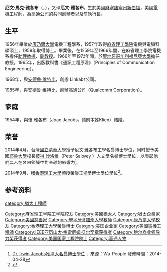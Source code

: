 
{{Infobox person
| name        = 厄文·馬克·雅各布<br/>Irwin M. Jacobs
| image       = Irwin Jacobs.jpg
| caption     = 2005年厄文·馬克·雅各布在加州大學聖地亞哥分校捐贈電腦科學工程大樓及熊的雕像時演講。
| birth_date  = {{birth date and age|mf=yes|1933|10|18}}
| birth_place = {{USA}}[[麻薩諸塞州|麻薩諸塞州]][[新贝德福德_(马萨诸塞州)|新伯福]]
| spouse      = 琼·克莱恩 (1954年結婚)<ref>{{Cite web |url=http://www.utsandiego.com/uniontrib/20050626/news_1n26jacobs.html |title=存档副本 |access-date=2019-04-05 |archive-date=2015-04-17 |archive-url=https://web.archive.org/web/20150417190523/http://www.utsandiego.com/uniontrib/20050626/news_1n26jacobs.html |dead-url=no }}</ref>
| residence   = {{USA}}[[加利福尼亚州|加利福尼亚州]][[拉霍亞|拉霍亞]]
| nationality = {{USA}}
| parents     =
| religion    = 
| networth    = {{decrease}} 2015年9月時達12.3億美金<ref name=ForbesBillionaires2013>[https://www.forbes.com/profile/irwin-jacobs/ Forbes The World's Billionaires: Irwin Jacobs] {{Wayback|url=https://www.forbes.com/profile/irwin-jacobs/ |date=20201003002033 }} March 2013</ref>
| children    = {{link-en|蓋瑞·E·雅各布|Gary E. Jacobs}}<br>哈尔·雅各布<br>{{link-en|保罗·雅各布|Paul E. Jacobs}} (1962年)<br>杰夫·雅各布
| alma_mater  = [[康乃爾大學|康乃爾大學]] ([[學士|學士]], 1956)<br>[[麻省理工學院|麻省理工學院]] ([[碩士|碩士]], 1957; [[博士|博士]], 1959)
| occupation  = 工程師, 商人，企業家 
| known_for   = [[高通|高通]]共同創辦人
| awards            = 
{{Plainlist|
* [[馬可尼獎|馬可尼獎]] <br>
* [[貝爾獎|貝爾獎]] <br>
* {{link-en|美國國家科技創新獎章|National Medal of Technology and Innovation}} <br>
* [[富蘭克林研究所獎項|富蘭克林研究所獎項]] <br>
* [[IEEE/RSE詹姆斯·克拉克·馬克士威獎章|IEEE/RSE詹姆斯·克拉克·馬克士威獎章]] <br>
* [[IEEE榮譽獎章|IEEE榮譽獎章]]<br>
* IEEE Milestone Award }}
}}
'''厄文·馬克·雅各布'''（{{lang-en|Irwin Mark Jacobs}}，{{bd|1933年|10月18日|||catIdx=Jacobs, Irwin Mark}}），又译'''厄文·雅各布'''，生於美國[[麻塞諸塞州|麻塞諸塞州]][[新伯福_(麻省)|新伯福]]，美國[[電機工程|電機工程]]師，為[[高通公司|高通公司]]的共同創辦者以及前[[執行長|執行長]]。

== 生平 ==
1956年畢業於[[康乃爾大學|康乃爾大學]]電機工程學系，1957年取得[[麻省理工學院|麻省理工學院]]電機與電腦科學碩士，1959年取得博士。畢業後，在1959年至1966年間，在麻省理工學院電機系擔任[[助理教授|助理教授]]、[[副教授|副教授]]。1966年至1972年間，於[[聖地牙哥加利福尼亞大學|聖地牙哥加利福尼亞大學]]擔任教授。1965年，出版教科書《通訊工程原理》（Principles of Communication Engineering）。 

1968年，與[[安德鲁·维特比|安德鲁·维特比]]，創辦 Linkabit公司。

1985年，與[[安德鲁·维特比|安德鲁·维特比]]，創辦[[高通公司|高通公司]]（Qualcomm Corporation）。

== 家庭 ==
1954年，與瓊·雅各布（Joan Jacobs，婚前本姓Klien）結婚。

== 荣誉 ==
2014年4月，台灣[[國立清華大學|國立清華大學]]授予厄文·雅各布工學名譽博士學位，同时授予美國[[耶魯大學|耶魯大學]]校長[[彼得·沙洛维|彼得·沙洛维]]（Peter Salovey ）人文學名譽博士學位，以表彰他們二人在各自領域中對全球的影響力<ref>[http://www.nthu.edu.tw/allnews/news_content.php?ID=7370 Dr. Irwin Jacobs獲清大名譽博士學位] {{Wayback|url=http://www.nthu.edu.tw/allnews/news_content.php?ID=7370 |date=20140429185020 }}，來源：Wa-People 發佈時間：2014-04-28</ref>。

2014年9月，穫[[香港理工大學|香港理工大學]]頒授榮譽工程學博士學位學位<ref>{{Cite web |url=http://www.polyu.edu.hk/web/tc/media/media_releases/index_id_6031.html |title=理大頒授榮譽博士學位予五位傑出人士 |accessdate=2015-03-24 |archive-date=2015-04-02 |archive-url=https://web.archive.org/web/20150402095855/http://www.polyu.edu.hk/web/tc/media/media_releases/index_id_6031.html |dead-url=no }}</ref>。

== 参考资料 ==
{{reflist}}

{{IEEE榮譽獎章獲獎者 2001–2025}}
{{鲍尔商业领导力奖获得者}}
{{IEEE亚历山大·格雷厄姆·贝尔奖章获得者}}

{{Authority control}}
{{DEFAULTSORT:Jacobs, Irwin Mark}}
[[Category:麻省理工学院工学院校友|Category:麻省理工学院工学院校友]]
[[Category:美國猶太人|Category:美國猶太人]]
[[Category:猶太企業家|Category:猶太企業家]]
[[category:猶太工程師|category:猶太工程師]]
[[Category:美國慈善家|Category:美國慈善家]]
[[Category:聖地牙哥加州大學教師|Category:聖地牙哥加州大學教師]]
[[Category:康乃爾大學校友|Category:康乃爾大學校友]]
[[Category:香港理工大學榮譽博士|Category:香港理工大學榮譽博士]]
[[Category:美国企业家|Category:美国企业家]]
[[Category:美國電機工程師|Category:美國電機工程師]]
[[Category:IEEE亚历山大·格雷厄姆·贝尔奖章获得者|Category:IEEE亚历山大·格雷厄姆·贝尔奖章获得者]]
[[Category:鲍尔商业领导力奖获得者|Category:鲍尔商业领导力奖获得者]]
[[Category:美国国家工程院院士|Category:美国国家工程院院士]]
[[Category:高通人物|Category:高通人物]]